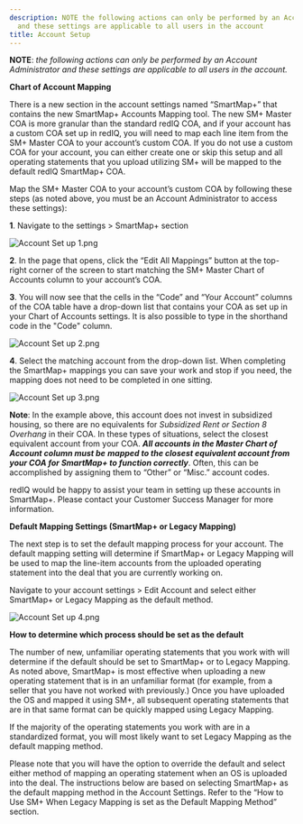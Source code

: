 ```yaml
---
description: NOTE the following actions can only be performed by an Account Administrator
  and these settings are applicable to all users in the account
title: Account Setup
---
```


**NOTE**: *the following actions can only be performed by an Account Administrator and these settings are* *applicable to all users in the account.*


**Chart of Account Mapping**


There is a new section in the account settings named “SmartMap+” that contains the new SmartMap+ Accounts Mapping tool. The new SM+ Master COA is more granular than the standard redIQ COA, and if your account has a custom COA set up in redIQ, you will need to map each line item from the SM+ Master COA to your account’s custom COA. If you do not use a custom COA for your account, you can either create one or skip this setup and all operating statements that you upload utilizing SM+ will be mapped to the default redIQ SmartMap+ COA.


Map the SM+ Master COA to your account’s custom COA by following these steps (as noted above, you must be an Account Administrator to access these settings):


  
**1**. Navigate to the settings > SmartMap+ section


<Frame>
  <img src="/images/rediq/40696b0378fa0c34764c4c301932981cdde9ea20.png" alt="Account Set up 1.png" />
</Frame>


**2**. In the page that opens, click the “Edit All Mappings” button at the top-right corner of the screen to start matching the SM+ Master Chart of Accounts column to your account’s COA.


  
**3**. You will now see that the cells in the “Code” and “Your Account” columns of the COA table have a drop-down list that contains your COA as set up in your Chart of Accounts settings. It is also possible to type in the shorthand code in the "Code" column.


<Frame>
  <img src="/images/rediq/3d8d4d140953f19763ed8455386aa47a4022781e.png" alt="Account Set up 2.png" />
</Frame>


**4**. Select the matching account from the drop-down list. When completing the SmartMap+ mappings you can save your work and stop if you need, the mapping does not need to be completed in one sitting. 


<Frame>
  <img src="/images/rediq/2e494e84a79044bb0d764c6ceda0d42d0ae0490c.png" alt="Account Set up 3.png" />
</Frame>


**Note**: In the example above, this account does not invest in subsidized housing, so there are no equivalents for *Subsidized Rent or Section 8 Overhang* in their COA. In these types of situations, select the closest equivalent account from your COA. ***All accounts in the Master Chart of Account column must be** **mapped to the closest equivalent account from your COA for SmartMap+ to function correctly***. Often, this can be accomplished by assigning them to “Other” or “Misc.” account codes.


redIQ would be happy to assist your team in setting up these accounts in SmartMap+. Please contact your Customer Success Manager for more information.


**Default Mapping Settings (SmartMap+ or Legacy Mapping)**


The next step is to set the default mapping process for your account. The default mapping setting will determine if SmartMap+ or Legacy Mapping will be used to map the line-item accounts from the uploaded operating statement into the deal that you are currently working on.


Navigate to your account settings > Edit Account and select either SmartMap+ or Legacy Mapping as the default method.


<Frame>
  <img src="/images/rediq/4e1d48f41961b012bdfc1b9ff96e85775697f24f.png" alt="Account Set up 4.png" />
</Frame>


**How to determine which process should be set as the default**


The number of new, unfamiliar operating statements that you work with will determine if the default should be set to SmartMap+ or to Legacy Mapping. As noted above, SmartMap+ is most effective when uploading a new operating statement that is in an unfamiliar format (for example, from a seller that you have not worked with previously.) Once you have uploaded the OS and mapped it using SM+, all subsequent operating statements that are in that same format can be quickly mapped using Legacy Mapping.


If the majority of the operating statements you work with are in a standardized format, you will most likely want to set Legacy Mapping as the default mapping method.


Please note that you will have the option to override the default and select either method of mapping an operating statement when an OS is uploaded into the deal. The instructions below are based on selecting SmartMap+ as the default mapping method in the Account Settings. Refer to the “How to Use SM+ When Legacy Mapping is set as the Default Mapping Method” section.